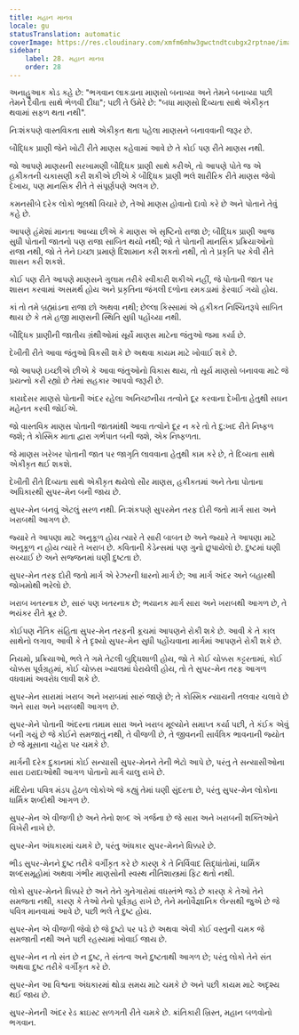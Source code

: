 ```yaml
---
title: મહાન માનવ
locale: gu
statusTranslation: automatic
coverImage: https://res.cloudinary.com/xmfm6mhw3gwctndtcubgx2rptnae/image/upload/v1741354419/small_cover_la_gran_rebelion_28716e29d2.webp
sidebar:
    label: 28. મહાન માનવ
    order: 28
---
```

અનાહુઆક કોડ કહે છે: "ભગવાન લાકડાના માણસો બનાવ્યા અને તેમને બનાવ્યા પછી તેમને દૈવીતા સાથે ભેળવી દીધા"; પછી તે ઉમેરે છે: "બધા માણસો દિવ્યતા સાથે એકીકૃત થવામાં સફળ થતા નથી".

નિઃશંકપણે વાસ્તવિકતા સાથે એકીકૃત થતા પહેલા માણસને બનાવવાની જરૂર છે.

બૌદ્ધિક પ્રાણી જેને ખોટી રીતે માણસ કહેવામાં આવે છે તે કોઈ પણ રીતે માણસ નથી.

જો આપણે માણસની સરખામણી બૌદ્ધિક પ્રાણી સાથે કરીએ, તો આપણે પોતે જ એ હકીકતની ચકાસણી કરી શકીએ છીએ કે બૌદ્ધિક પ્રાણી ભલે શારીરિક રીતે માણસ જેવો દેખાય, પણ માનસિક રીતે તે સંપૂર્ણપણે અલગ છે.

કમનસીબે દરેક લોકો ભૂલથી વિચારે છે, તેઓ માણસ હોવાનો દાવો કરે છે અને પોતાને તેવું કહે છે.

આપણે હંમેશાં માનતા આવ્યા છીએ કે માણસ એ સૃષ્ટિનો રાજા છે; બૌદ્ધિક પ્રાણી આજ સુધી પોતાની જાતનો પણ રાજા સાબિત થયો નથી; જો તે પોતાની માનસિક પ્રક્રિયાઓનો રાજા નથી, જો તે તેને ઇચ્છા પ્રમાણે દિશામાન કરી શકતો નથી, તો તે પ્રકૃતિ પર કેવી રીતે શાસન કરી શકશે.

કોઈ પણ રીતે આપણે માણસને ગુલામ તરીકે સ્વીકારી શકીએ નહીં, જે પોતાની જાત પર શાસન કરવામાં અસમર્થ હોય અને પ્રકૃતિના જંગલી દળોના રમકડામાં ફેરવાઈ ગયો હોય.

કાં તો તમે બ્રહ્માંડના રાજા છો અથવા નથી; છેલ્લા કિસ્સામાં એ હકીકત નિશ્ચિતરૂપે સાબિત થાય છે કે તમે હજી માણસની સ્થિતિ સુધી પહોંચ્યા નથી.

બૌદ્ધિક પ્રાણીની જાતીય ગ્રંથીઓમાં સૂર્યે માણસ માટેના જંતુઓ જમા કર્યા છે.

દેખીતી રીતે આવા જંતુઓ વિકસી શકે છે અથવા કાયમ માટે ખોવાઈ શકે છે.

જો આપણે ઇચ્છીએ છીએ કે આવા જંતુઓનો વિકાસ થાય, તો સૂર્ય માણસો બનાવવા માટે જે પ્રયત્નો કરી રહ્યો છે તેમાં સહકાર આપવો જરૂરી છે.

કાયદેસર માણસે પોતાની અંદર રહેલા અનિચ્છનીય તત્વોને દૂર કરવાના દેખીતા હેતુથી સઘન મહેનત કરવી જોઈએ.

જો વાસ્તવિક માણસ પોતાની જાતમાંથી આવા તત્વોને દૂર ન કરે તો તે દુ:ખદ રીતે નિષ્ફળ જશે; તે કોસ્મિક માતા દ્વારા ગર્ભપાત બની જશે, એક નિષ્ફળતા.

જે માણસ ખરેખર પોતાની જાત પર જાગૃતિ લાવવાના હેતુથી કામ કરે છે, તે દિવ્યતા સાથે એકીકૃત થઈ શકશે.

દેખીતી રીતે દિવ્યતા સાથે એકીકૃત થયેલો સૌર માણસ, હકીકતમાં અને તેના પોતાના અધિકારથી સુપર-મેન બની જાય છે.

સુપર-મેન બનવું એટલું સરળ નથી. નિઃશંકપણે સુપરમેન તરફ દોરી જતો માર્ગ સારા અને ખરાબથી આગળ છે.

જ્યારે તે આપણા માટે અનુકૂળ હોય ત્યારે તે સારી બાબત છે અને જ્યારે તે આપણા માટે અનુકૂળ ન હોય ત્યારે તે ખરાબ છે. કવિતાની કેડેન્સમાં પણ ગુનો છુપાયેલો છે. દુષ્ટમાં ઘણી સચ્ચાઈ છે અને સજ્જનમાં ઘણી દુષ્ટતા છે.

સુપર-મેન તરફ દોરી જતો માર્ગ એ રેઝરની ધારનો માર્ગ છે; આ માર્ગ અંદર અને બહારથી જોખમોથી ભરેલો છે.

ખરાબ ખતરનાક છે, સારું પણ ખતરનાક છે; ભયાનક માર્ગ સારા અને ખરાબથી આગળ છે, તે ભયંકર રીતે ક્રૂર છે.

કોઈપણ નૈતિક સંહિતા સુપર-મેન તરફની કૂચમાં આપણને રોકી શકે છે. આવી કે તે કાલ સાથેનો લગાવ, આવી કે તે દૃશ્યો સુપર-મેન સુધી પહોંચવાના માર્ગમાં આપણને રોકી શકે છે.

નિયમો, પ્રક્રિયાઓ, ભલે તે ગમે તેટલી બુદ્ધિશાળી હોય, જો તે કોઈ ચોક્કસ કટ્ટરતામાં, કોઈ ચોક્કસ પૂર્વગ્રહમાં, કોઈ ચોક્કસ ખ્યાલમાં ઘેરાયેલી હોય, તો તે સુપર-મેન તરફ આગળ વધવામાં અવરોધ લાવી શકે છે.

સુપર-મેન સારામાં ખરાબ અને ખરાબમાં સારું જાણે છે; તે કોસ્મિક ન્યાયની તલવાર ચલાવે છે અને સારા અને ખરાબથી આગળ છે.

સુપર-મેને પોતાની અંદરના તમામ સારા અને ખરાબ મૂલ્યોને સમાપ્ત કર્યા પછી, તે કંઈક એવું બની ગયું છે જે કોઈને સમજાતું નથી, તે વીજળી છે, તે જીવનની સાર્વત્રિક ભાવનાની જ્યોત છે જે મૂસાના ચહેરા પર ચમકે છે.

માર્ગની દરેક દુકાનમાં કોઈ સન્યાસી સુપર-મેનને તેની ભેટો આપે છે, પરંતુ તે સન્યાસીઓના સારા ઇરાદાઓથી આગળ પોતાનો માર્ગ ચાલુ રાખે છે.

મંદિરોના પવિત્ર મંડપ હેઠળ લોકોએ જે કહ્યું તેમાં ઘણી સુંદરતા છે, પરંતુ સુપર-મેન લોકોના ધાર્મિક શબ્દોથી આગળ છે.

સુપર-મેન એ વીજળી છે અને તેનો શબ્દ એ ગર્જના છે જે સારા અને ખરાબની શક્તિઓને વિખેરી નાખે છે.

સુપર-મેન અંધકારમાં ચમકે છે, પરંતુ અંધકાર સુપર-મેનને ધિક્કારે છે.

ભીડ સુપર-મેનને દુષ્ટ તરીકે વર્ગીકૃત કરે છે કારણ કે તે નિર્વિવાદ સિદ્ધાંતોમાં, ધાર્મિક શબ્દસમૂહોમાં અથવા ગંભીર માણસોની સ્વસ્થ નીતિશાસ્ત્રમાં ફિટ થતો નથી.

લોકો સુપર-મેનને ધિક્કારે છે અને તેને ગુનેગારોમાં વધસ્તંભે જડે છે કારણ કે તેઓ તેને સમજતા નથી, કારણ કે તેઓ તેનો પૂર્વગ્રહ રાખે છે, તેને મનોવૈજ્ઞાનિક લેન્સથી જુએ છે જે પવિત્ર માનવામાં આવે છે, પછી ભલે તે દુષ્ટ હોય.

સુપર-મેન એ વીજળી જેવો છે જે દુષ્ટો પર પડે છે અથવા એવી કોઈ વસ્તુની ચમક જે સમજાતી નથી અને પછી રહસ્યમાં ખોવાઈ જાય છે.

સુપર-મેન ન તો સંત છે ન દુષ્ટ, તે સંતત્વ અને દુષ્ટતાથી આગળ છે; પરંતુ લોકો તેને સંત અથવા દુષ્ટ તરીકે વર્ગીકૃત કરે છે.

સુપર-મેન આ વિશ્વના અંધકારમાં થોડા સમય માટે ચમકે છે અને પછી કાયમ માટે અદૃશ્ય થઈ જાય છે.

સુપર-મેનની અંદર રેડ ક્રાઇસ્ટ સળગતી રીતે ચમકે છે. ક્રાંતિકારી ખ્રિસ્ત, મહાન બળવોનો ભગવાન.

